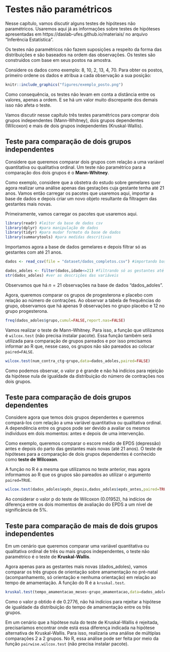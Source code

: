 # Testes não paramétricos {#nparam}

Nesse capítulo, vamos discutir alguns testes de hipóteses não paramétricos. 
Usaremos aqui já as informações sobre testes de hipóteses apresentadas em https://daslab-ufes.github.io/materiais/ no arquivo "Inferência Estatística". 

Os testes não paramétricos não fazem suposições a respeito da forma das distribuições e são baseados na ordem das observações. Os testes são construídos com base em seus postos na amostra. 

Considere os dados como exemplo:   8, 10, 2, 13, 4, 70.  Para obter os postos, primeiro ordene os dados e atribua a cada observação a sua posição:
```r
knitr::include_graphics("figures/exemplo_posto.png")
```

Como consequência, os testes não levam em conta a distância entre os valores, apenas a ordem. E se há um valor muito discrepante dos demais isso não afeta o teste.
        
        
Vamos discutir nesse capítulo três testes paramétricos para comprar dois grupos independentes (Mann-Whitney), dois grupos dependentes (Wilcoxon) e mais de dois grupos independentes (Kruskal-Wallis).

## Teste para comparação de dois grupos independentes

Considere que queremos comparar dois grupos com relação a uma variável quantitativa ou qualitativa ordinal. Um teste não paramétrico para a comparação dos dois grupos é o **Mann-Whitney**.

Como exemplo, considere que a obstetra do estudo sobre gemelares quer agora realizar uma análise apenas das gestações cuja gestante tenha até 21 anos. Vamos então carregar os pacotes que usaremos aqui, importar a base de dados e depois criar um novo objeto resultante da filtragem das gestantes mais novas. 


Primeiramente, vamos carregar os pacotes que usaremos aqui. 
```r
library(readr) #leitor da base de dados csv
library(dplyr) #para manipulação de dados
library(tidyr) #para mudar formato da base de dados
library(summarytools) #para medidas descritivas
```

Importamos agora a base de dados gemelares e depois filtrar só as gestantes com até 21 anos. 

```r
dados <- read_csv(file = "dataset/dados_completos.csv") #importando base de dados

dados_adoles <- filter(dados,idade<=21) #filtrando só as gestantes até 21 anos
str(dados_adoles) #ver as descrições das variáveis
```

Observamos que há $n=21$ observações na base de dados "dados_adoles". 

Agora, queremos comparar os grupos de progesterona e placebo com relação ao número de contrações. Ao observar a tabela de frequências do grupo, observamos que há apenas 9 observações no grupo placebo e 12 no grupo progesterona.

```r
freq(dados_adoles$grupo,cumul=FALSE,report.nas=FALSE)
```

Vamos realizar o teste de Mann-Whitney. Para isso, a função que utilizamos é `wilcox.test` (não precisa instalar pacote). Essa função também será utilizada para comparação de grupos pareados e por isso precisamos informar ao R que, nesse caso, os grupos não são pareados ao colocar `paired=FALSE`.

```r
wilcox.test(num_contra_ctg~grupo,data=dados_adoles,paired=FALSE)
```

Como podemos observar, o valor p é grande e não há indícios para rejeição da hipótese nula de igualdade da distribuição do número de contrações nos dois grupos. 


## Teste para comparação de dois grupos dependentes

Considere agora que temos dois grupos dependentes e queremos compará-los com relação a uma variável quantitativa ou qualitativa ordinal. A dependência entre os grupos pode ser devido a avaliar os mesmos indivíduos em dois momentos: antes e depois de uma intervenção. 

Como exemplo, queremos comparar o escore médio de EPDS (depressão) antes e depois do parto das gestantes mais novas (até 21 anos). O teste de hipóteses para a comparação de dois grupos dependentes é conhecido como  **teste de Wilcoxon**.  

A função no R é a mesma que utilizamos no teste anterior, mas agora informamos ao R que os grupos são pareados ao utilizar o argumento `paired=TRUE`.

```r
wilcox.test(dados_adoles$epds_depois,dados_adoles$epds_antes,paired=TRUE)
```

Ao considerar o valor p do teste de Wilcoxon (0.01952), há indícios de diferença entre os dois momentos de avaliação do EPDS a um nível de significância de 5\%. 

## Teste para comparação de mais de dois grupos independentes

Em um cenário que queremos comparar uma variável quantitativa ou qualitativa ordinal de três ou mais grupos independentes, o teste não paramétrico é o teste de **Kruskal-Wallis**.

Agora apenas para as gestantes mais novas (dados_adoles), vamos  comparar os três grupos de orientação sobre amamentação no pré-natal (acompanhamento, só orientação e nenhuma orientação) em relação ao tempo de amamentação. A função do R é a `kruskal.test`. 

```r
kruskal.test(tempo_amamentacao_meses~grupo_amamentacao,data=dados_adoles)
```

Como o valor p obtido é de 0.2776, não há indícios para rejeitar a hipótese de igualdade da distribuição do tempo de amamentação entre os três grupos. 

Em um cenário que a hipótese nula do teste de Kruskal-Wallis é rejeitada, precisaríamos encontrar onde está essa diferença indicada na hipótese alternativa de Kruskal-Wallis. Para isso, realizaria uma análise de múltiplas comparações 2 a 2 grupos. No R, essa análise pode ser feita por meio da função `pairwise.wilcox.test` (não precisa instalar pacote).  








